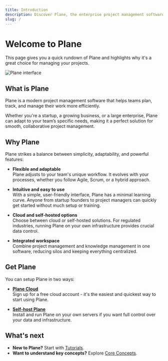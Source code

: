 ```yaml
---
title: Introduction
description: Discover Plane, the enterprise project management software for teams of all sizes. Learn how our issue tracking, sprint management, and knowledge tools can streamline your workflow.
slug: /
---
```


# Welcome to Plane

This page gives you a quick rundown of Plane and highlights why it's a great choice for managing your projects.

![Plane interface](https://media.docs.plane.so/introduction/introduction-plane.webp#hero)

## What is Plane

Plane is a modern project management software that helps teams plan, track, and manage their work more efficiently.

Whether you're a startup, a growing business, or a large enterprise, Plane can adapt to your team’s specific needs, making it a perfect solution for smooth, collaborative project management.

## Why Plane

Plane strikes a balance between simplicity, adaptability, and powerful features:

- **Flexible and adaptable** <br/>
  Plane adjusts to your team's unique workflow. It evolves with your processes, whether you follow Agile, Scrum, or a hybrid approach.

- **Intuitive and easy to use** <br/>
  With a simple, user-friendly interface, Plane has a minimal learning curve. Anyone from startup founders to project managers can quickly get started without much setup or training.

- **Cloud and self-hosted options** <br/>
  Choose between cloud or self-hosted solutions. For regulated industries, running Plane on your own infrastructure provides crucial data control.

- **Integrated workspace** <br/>
  Combine project management and knowledge management in one software, reducing silos and keeping everything centralized.

## Get Plane

You can setup Plane in two ways:

- **[Plane Cloud](https://app.plane.so/sign-up)** <br/>
  Sign up for a free cloud account - it's the easiest and quickest way to start using Plane.

- **[Self-host Plane](https://developers.plane.so/self-hosting/overview)** <br/>
  Install and run Plane on your own servers if you want full control over your data and infrastructure.

## What's next
- **New to Plane?** Start with [Tutorials](/introduction/tutorials/overview).
- **Want to understand key concepts?** Explore [Core Concepts](/introduction/core-concepts).